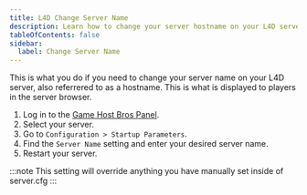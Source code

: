 ```yaml
---
title: L4D Change Server Name
description: Learn how to change your server hostname on your L4D server.
tableOfContents: false
sidebar:
  label: Change Server Name
---
```


This is what you do if you need to change your server name on your L4D server, also referrered to as a hostname. This is what is displayed to players in the server browser.

1. Log in to the [Game Host Bros Panel](https://panel.gamehostbros.com/).
2. Select your server.
3. Go to `Configuration > Startup Parameters`.
4. Find the `Server Name` setting and enter your desired server name.
5. Restart your server.

:::note
This setting will override anything you have manually set inside of server.cfg
:::